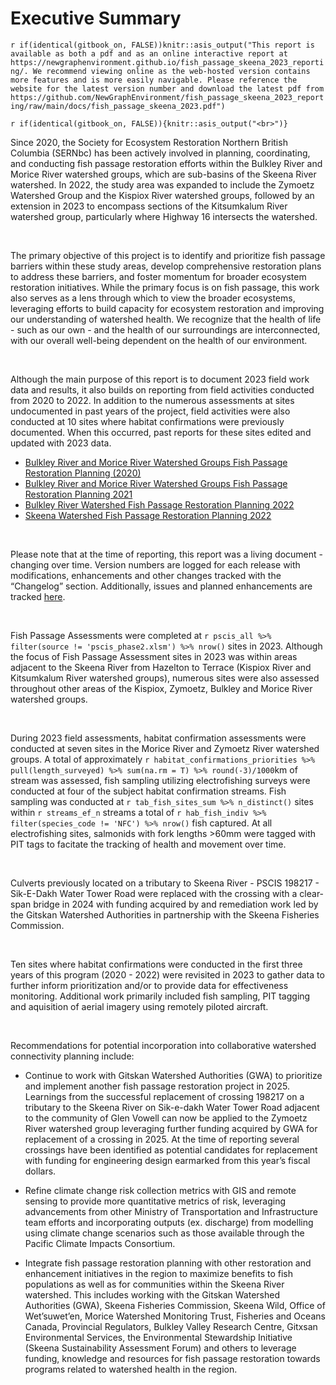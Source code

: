 # Executive Summary {-}

`r if(identical(gitbook_on, FALSE))knitr::asis_output("This report is available as both a pdf and as an online interactive report at https://newgraphenvironment.github.io/fish_passage_skeena_2023_reporting/. We recommend viewing online as the web-hosted version contains more features and is more easily navigable. Please reference the website for the latest version number and download the latest pdf from https://github.com/NewGraphEnvironment/fish_passage_skeena_2023_reporting/raw/main/docs/fish_passage_skeena_2023.pdf")` 


`r if(identical(gitbook_on, FALSE)){knitr::asis_output("<br>")}`

Since 2020, the Society for Ecosystem Restoration Northern British Columbia (SERNbc) has been actively involved in
planning, coordinating, and conducting fish passage restoration efforts within the Bulkley River and Morice River
watershed groups, which are sub-basins of the Skeena River watershed. In 2022, the study area was expanded to include
the Zymoetz Watershed Group and the Kispiox River watershed groups, followed by an extension in 2023 to encompass
sections of the Kitsumkalum River watershed group, particularly where Highway 16 intersects the watershed.

<br>

The primary objective of this project is to identify and prioritize fish passage barriers within these study areas,
develop comprehensive restoration plans to address these barriers, and foster momentum for broader ecosystem restoration
initiatives. While the primary focus is on fish passage, this work also serves as a lens through which to view the
broader ecosystems, leveraging efforts to build capacity for ecosystem restoration and improving our understanding of
watershed health. We recognize that the health of life - such as our own - and the health of our surroundings are
interconnected, with our overall well-being dependent on the health of our environment.

<br>

Although the main purpose of this report is to document 2023 field work data and results, it also builds on reporting 
from field activities conducted from 2020 to 2022. In addition to the numerous assessments at sites undocumented in past
years of the project, field activities were also conducted at 10 sites where habitat confirmations
were previously documented.  When this occurred, past reports for these sites edited and updated with 2023 data.

- [Bulkley River and Morice River Watershed Groups Fish Passage Restoration Planning (2020)](https://newgraphenvironment.github.io/fish_passage_bulkley_2020_reporting/)
- [Bulkley River and Morice River Watershed Groups Fish Passage Restoration Planning 2021](https://newgraphenvironment.github.io/fish_passage_skeena_2021_reporting/)
- [Bulkley River Watershed Fish Passage Restoration Planning 2022](https://newgraphenvironment.github.io/fish_passage_bulkley_2022_reporting/)
- [Skeena Watershed Fish Passage Restoration Planning 2022](https://newgraphenvironment.github.io/fish_passage_skeena_2021_reporting/)


<br>

Please note that at the time of reporting, this report was a living document - changing over time.  Version numbers are
logged for each release with modifications, enhancements and other changes tracked with the "Changelog" section.
Additionally, issues and planned enhancements are tracked
[here](https://github.com/NewGraphEnvironment/fish_passage_skeena_2023_reporting/issues).

<br>


Fish Passage Assessments were completed at `r pscis_all %>% filter(source != 'pscis_phase2.xlsm') %>% nrow()` sites in
2023. Although the focus of Fish Passage Assessment sites in 2023 was within areas adjacent to the Skeena River from
Hazelton to Terrace (Kispiox River and Kitsumkalum River watershed groups), numerous sites were also assessed throughout
other areas of the Kispiox, Zymoetz, Bulkley and Morice River watershed groups.

<br>

During 2023 field assessments, habitat confirmation assessments were conducted at seven sites in the Morice River and 
Zymoetz River watershed groups.  A total of approximately `r habitat_confirmations_priorities %>% pull(length_surveyed) %>% sum(na.rm = T) %>% round(-3)/1000`km of stream was assessed, fish sampling utilizing electrofishing surveys were conducted at four of the subject habitat 
confirmation streams. Fish sampling was conducted at `r tab_fish_sites_sum %>% n_distinct()` sites within `r streams_ef_n` 
streams a total of `r hab_fish_indiv %>% filter(species_code != 'NFC') %>% nrow()` fish captured.  At all electrofishing 
sites, salmonids with fork lengths >60mm were tagged with PIT tags to facitate the tracking of health and movement over time.  


<br>

Culverts previously located on a tributary to Skeena River - PSCIS 198217 - Sik-E-Dakh Water Tower Road were replaced 
with the crossing with a clear-span bridge in 2024 with funding acquired by and remediation work led by the Gitskan Watershed Authorities
in partnership with the Skeena Fisheries Commission.

<br>

Ten sites where habitat confirmations were conducted in the first three years of this program (2020 - 2022) were
revisited in 2023 to gather data to further inform prioritization and/or to provide data for effectiveness monitoring.
Additional work primarily included fish sampling, PIT tagging and aquisition of aerial imagery using remotely piloted aircraft.

<br>

Recommendations for potential incorporation into collaborative watershed connectivity planning include:


- Continue to work with Gitskan Watershed Authorities (GWA) to prioritize and implement another fish passage restoration
project in 2025. Learnings from the successful replacement of crossing 198217 on a tributary to the Skeena River on
Sik-e-dakh Water Tower Road adjacent to the community of Glen Vowell can now be applied to the Zymoetz River watershed
group leveraging further funding acquired by GWA for replacement of a crossing in 2025. At the time of reporting several
crossings have been identified as potential candidates for replacement with funding for engineering design earmarked
from this year's fiscal dollars.
 
- Refine climate change risk collection metrics with GIS and remote sensing to provide more quantitative metrics of risk,
leveraging advancements from other Ministry of Transportation and Infrastructure team efforts and incorporating outputs 
(ex. discharge) from modelling using climate change scenarios such as those available through the Pacific Climate Impacts Consortium.

- Integrate fish passage restoration planning with other restoration and enhancement initiatives in the region to maximize benefits to fish populations
as well as for communities within the Skeena River watershed.  This includes working with the Gitskan Watershed
Authorities (GWA), Skeena Fisheries Commission, Skeena Wild, Office of Wet'suwet'en, Morice Watershed Monitoring Trust,
Fisheries and Oceans Canada, Provincial Regulators, Bulkley Valley Research Centre, Gitxsan Environmental Services, the
Environmental Stewardship Initiative (Skeena Sustainability Assessment Forum) and others to leverage funding, knowledge
and resources for fish passage restoration towards programs related to watershed health in the region.


